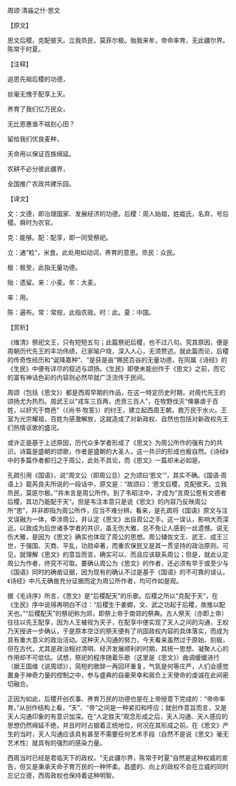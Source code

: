 

周颂·清庙之什·思文

【原文】

思文后稷，克配彼天。立我烝民，莫菲尔极。贻我来牟，帝命率育，无此疆尔界。陈常于时夏。

【注释】

追思先祖后稷的功德，

丝毫无愧于配享上天。

养育了我们亿万民众，

无比恩惠谁不铭刻心田？

留给我们优良麦种，

天命用以保证百族绵延。

农耕不必分彼此疆界，

全国推广农政共建乐园。

【译文】

文：文德，即治理国家、发展经济的功德。后稷：周人始祖，姓姬氏，名弃，号后稷。舜时为农官。

克：能够。配：配享，即一同受祭祀。

立：通“粒”，米食。此处用如动词，养育的意思。烝民：众民。

极：极至，此指无量功德。

贻：遗留。来：小麦。牟：大麦。

率：用。

陈：遍布。常：常规，此指农政。时：此。夏：中国。

【赏析】

《维清》祭祀文王，只有短短五句；此篇祭祀后稷，也不过八句。究其原因，便是周朝历代先王的丰功伟绩，已家喻户晓，深入人心，无须赘述。就此篇而论，后稷的传奇性经历和“诞降嘉种”、“是获是亩”赐民百谷的无量功德，在同属《诗经》的《生民》中便有详尽的叙述与颂扬。《生民》即使未能创作于《思文》之前，而它的富有神话色彩的内容则必然早就广泛流传于民间。

周颂（包括《思文》）都是西周早期的作品，在这一特定历史时期，对周代先王的颂扬尤为热烈。周武王以“戎车三百两，虎贲三百人”，在牧野伐灭“俾暴虐于百姓，以奸宄于商邑”（《尚书·牧誓》）的纣王，建立起西周王朝，救万民于水火。王室为光宗耀祖，百姓为感激解放，这就造成了对新政权、自然也包括对新政权先王们热情讴歌的盛况。

或许正是基于上述原因，历代众多学者形成了《思文》为周公所作的强有力的共识。诗篇是盛朝的颂歌，作者是盛朝的大圣人，这一共识的形成也极自然。《诗经》中的多篇作者都归之于周公，此处不具论，而《思文》一篇却未必如是。

孔疏引用《国语》，说“周文公（即周公旦）之为颂曰‘思文’”，其实不确。《国语·周语上》载芮良夫所说的一段话中，原文是：“故颂曰：‘思文后稷，克配彼天。立我烝民，莫匪尔极。’”并未言是周公所作。到了韦昭注中，才成为“言周公思有文德者后稷，其功乃能配于天”。但是韦注本意只是说《思文》的内容乃反映周公所“思”，并非即指为周公所作，应当不难分辨。看来，是孔疏将《国语》原文与注文误融为一体，牵涉周公，并认定《思文》出自周公之手。这一误认，影响大而深远，以致成为后世诸多学者的共识，虽无伤大雅，总不免让人感到一丝遗憾。说无伤大雅，是因为《思文》确实也体现了周公的思想。周公辅佐文王、武王、成王三世，于强国、灭商、平乱，功勋卓著，而重农保民又是其一贯坚持的政治原则。可见，就理解《思文》的意旨而言，确实可以、而且应该联系周公；但是，就此认定周公为作者，终究不可取。要确认周公为《思文》的作者，还必须有早于或至少与《国语》同时的确凿证据，因为现有的确认不过是基于《国语》的不可靠的误认。《诗经》中凡无确凿充分证据而定为周公所作者，均可作如是观。

据《毛诗序》所言，《思文》是“后稷配天”的乐歌。后稷之所以“克配于天”，在《生民》序中说得再明白不过：“后稷生于姜嫄，文、武之功起于后稷，故推以配天也。”“后稷配天”的祭祀称为郊，即祭上帝于南郊的祭典。古人祭天（亦即上帝）往往以先王配享，因为人王被视为天子，在配享中便实现了天人之间的沟通，王权乃天授进一步确认，于是原本空泛的祭天便有了巩固政权内容的具体落实，而成为具有重大意义的政治活动。这种天人沟通的努力，今天看来虽然过于原始、刻板，但在古代，尤其是政治相对清明、经济发展顺利的时期，其统一思想、凝聚人心的作用却不可低估。试想，祭祀的程序随着乐歌（这里是《思文》）曲调缓缓进行（据王国维《说周颂》），简短的歌辞一再回环重复，气氛是何等庄严，人们会感觉置身于神奇力量的控制之中，参与盛典的自豪荣幸和肩负上天使命的虔诚在此间密切融合。

正因为如此，后稷开创农事、养育万民的功德也是在上帝授意下完成的：“帝命率育。”从创作结构上看，“天”、“帝”之间是一种紧扣和呼应；就创作意旨而言，又是天人沟通印象的有意识加深。在“人定胜天”观念形成之后，天人沟通、天人感应的思想仍然绵延不绝，并且时时占据着正统地位，何况在其形成之前。在《思文》产生的当时，天人沟通应该具有甚至不需要任何艺术手段（自然不是说《思文》毫无艺术性）就具有的强烈的感染力量。

西周当时已经是君临天下的政权，“无此疆尔界，陈常于时夏”自然是这种权威的宣告，但又是秉承天命子育万民的一种怀柔。昌盛的、向上的政权不会在立威的同时忘记立德，西周政权也保持着这种明智。

